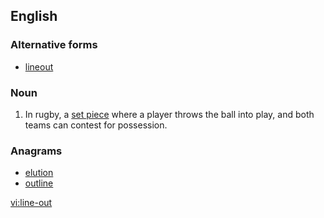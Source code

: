 {{also|lineout|line-out|line out}}
==English==

===Alternative forms===
* [[lineout]]

===Noun===
{{wikipedia}}
{{en-noun|sg=[[line]]-[[out]]}}

# In rugby, a [[set piece]] where a player throws the ball into play, and both teams can contest for possession.

===Anagrams===
* [[elution#English|elution]]
* [[outline#English|outline]]

[[vi:line-out]]